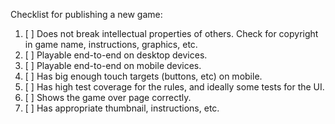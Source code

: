 
<Meta title="Documentation/Publishing Checklist" />

Checklist for publishing a new game:

1. [ ] Does not break intellectual properties of others. Check for copyright in game name, instructions, graphics, etc.
2. [ ] Playable end-to-end on desktop devices.
3. [ ] Playable end-to-end on mobile devices.
4. [ ] Has big enough touch targets (buttons, etc) on mobile.
5. [ ] Has high test coverage for the rules, and ideally some tests for the UI.
6. [ ] Shows the game over page correctly.
7. [ ] Has appropriate thumbnail, instructions, etc.